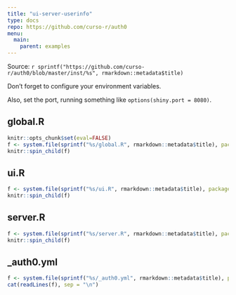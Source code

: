 ---
title: "ui-server-userinfo"
type: docs
repo: https://github.com/curso-r/auth0
menu:
  main:
    parent: examples
---

<div class="source-ref">
<span class="caption">Source: </span>`r sprintf("https://github.com/curso-r/auth0/blob/master/inst/%s", rmarkdown::metadata$title)`
</div>

Don't forget to configure your environment variables. 

Also, set the port, running something like `options(shiny.port = 8080)`.

## global.R

```{r, echo = FALSE}
knitr::opts_chunk$set(eval=FALSE)
f <- system.file(sprintf("%s/global.R", rmarkdown::metadata$title), package = "auth0")
knitr::spin_child(f)
```

## ui.R

```{r, echo = FALSE, eval=TRUE}
f <- system.file(sprintf("%s/ui.R", rmarkdown::metadata$title), package = "auth0")
knitr::spin_child(f)
```

## server.R

```{r, echo = FALSE, eval=TRUE}
f <- system.file(sprintf("%s/server.R", rmarkdown::metadata$title), package = "auth0")
knitr::spin_child(f)
```

## _auth0.yml

```{r, echo = FALSE, eval=TRUE, comment=NA}
f <- system.file(sprintf("%s/_auth0.yml", rmarkdown::metadata$title), package = "auth0")
cat(readLines(f), sep = "\n")
```

